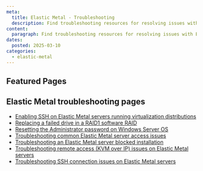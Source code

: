 ```yaml
---
meta:
  title: Elastic Metal - Troubleshooting
  description: Find troubleshooting resources for resolving issues with Elastic Metal.
content:
  paragraph: Find troubleshooting resources for resolving issues with Elastic Metal.
dates:
  posted: 2025-03-10
categories:
  - elastic-metal
---
```


<ProductHeader
  productName="Elastic Metal troubleshooting"
  productLogo="elasticMetal"
  description="Learn how to fix common issues with Scaleway Elastic Metal servers."
/>

## Featured Pages

<Grid>
    <DefaultCard
      title="Elastic Metal FAQ"
      description="General info on Elastic Metal servers."
      url="/faq/elastic-metal/"
      label="See more"
    />
    <DefaultCard
      title="Elastic Metal server datasheet"
      description="Tech specs for Elastic Metal servers."
      url="/elastic-metal/reference-content/elastic-metal-datasheet/"
      label="See more"
    />
    <DefaultCard
      title="Troubleshooting common Elastic Metal server access issues"
      description="Fix common server access errors."
      url="/elastic-metal/troubleshooting/troubleshoot-access-issues/"
      label="See more"
    />
</Grid>
<Grid>
    <DefaultCard
      title="Enabling SSH on Elastic Metal servers"
      description="Enable SSH on virtualization distros."
      url="/elastic-metal/troubleshooting/enable-ssh-virtualization-distribution/"
      label="See more"
    />
    <DefaultCard
      title="Replacing a failed drive in a RAID1 software RAID"
      description="Replace a failed drive in RAID1."
      url="/elastic-metal/troubleshooting/replace-failed-drive-software-raid/"
      label="See more"
    />
    <DefaultCard
      title="Elastic Metal shared responsibility"
      description="Roles of Scaleway and users explained."
      url="/elastic-metal/reference-content/shared-responsibility-model/"
      label="See more"
    />
</Grid>

## Elastic Metal troubleshooting pages

- [Enabling SSH on Elastic Metal servers running virtualization distributions](/elastic-metal/troubleshooting/enable-ssh-virtualization-distribution/)
- [Replacing a failed drive in a RAID1 software RAID](/elastic-metal/troubleshooting/replace-failed-drive-software-raid/)
- [Resetting the Administrator password on Windows Server OS](/elastic-metal/troubleshooting/reset-admin-password-windows-server/)
- [Troubleshooting common Elastic Metal server access issues](/elastic-metal/troubleshooting/troubleshoot-access-issues/)
- [Troubleshooting an Elastic Metal server blocked installation](/elastic-metal/troubleshooting/troubleshoot-installation/)
- [Troubleshooting remote access (KVM over IP) issues on Elastic Metal servers](/elastic-metal/troubleshooting/troubleshoot-remote-access-issues/)
- [Troubleshooting SSH connection issues on Elastic Metal servers](/elastic-metal/troubleshooting/troubleshoot-ssh-issues/)
